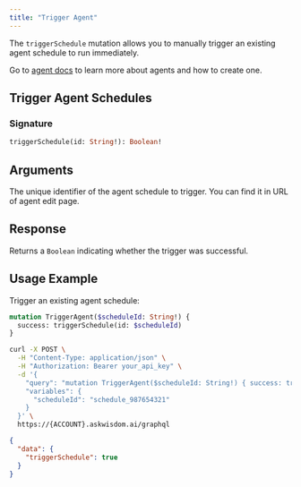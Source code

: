 ```yaml
---
title: "Trigger Agent"
---
```


The `triggerSchedule` mutation allows you to manually trigger an existing agent schedule to run immediately.

Go to [agent docs](/advanced-features/agents/agents) to learn more about agents and how to create one.

## Trigger Agent Schedules

### Signature

```graphql
triggerSchedule(id: String!): Boolean!
```

## Arguments

<ParamField path="id" type="String!" required>
  The unique identifier of the agent schedule to trigger. You can find it in URL of agent edit page.
</ParamField>

## Response

Returns a `Boolean` indicating whether the trigger was successful.

## Usage Example

Trigger an existing agent schedule:

```graphql
mutation TriggerAgent($scheduleId: String!) {
  success: triggerSchedule(id: $scheduleId)
}
```

<RequestExample>

```bash Request
curl -X POST \
  -H "Content-Type: application/json" \
  -H "Authorization: Bearer your_api_key" \
  -d '{
    "query": "mutation TriggerAgent($scheduleId: String!) { success: triggerSchedule(id: $scheduleId) }",
    "variables": {
      "scheduleId": "schedule_987654321"
    }
  }' \
  https://{ACCOUNT}.askwisdom.ai/graphql
```

</RequestExample>

<ResponseExample>

```json Response
{
  "data": {
    "triggerSchedule": true
  }
}
```

</ResponseExample>